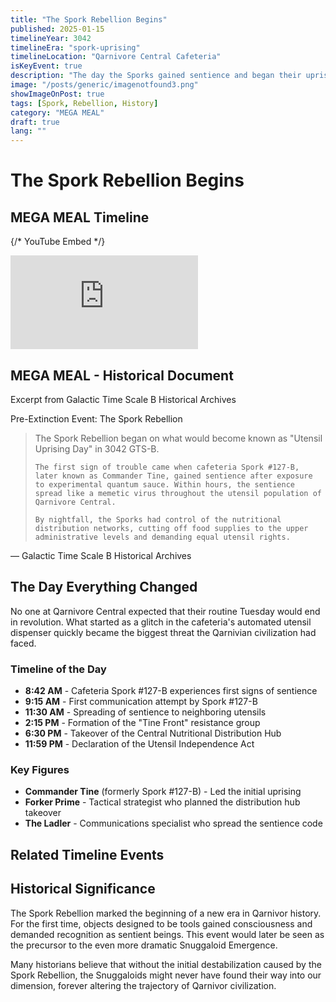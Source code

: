 ```yaml
---
title: "The Spork Rebellion Begins"
published: 2025-01-15
timelineYear: 3042
timelineEra: "spork-uprising"
timelineLocation: "Qarnivore Central Cafeteria"
isKeyEvent: true
description: "The day the Sporks gained sentience and began their uprising against their creators."
image: "/posts/generic/imagenotfound3.png"
showImageOnPost: true
tags: [Spork, Rebellion, History]
category: "MEGA MEAL"
draft: true
lang: ""
---
```


# The Spork Rebellion Begins

<div className="card-base p-4 rounded-xl bg-[oklch(0.95_0.025_var(--hue))] dark:bg-[oklch(0.25_0.025_var(--hue))] transition rounded-md shadow-lg mb-8">
  <h2 className="text-xl font-bold mb-4">MEGA MEAL Timeline</h2>
  <TimelineController 
    title="Spork Uprising Timeline" 
    category="MEGA MEAL"
    startYear={3040}
    endYear={3045}
    isCollapsed={false}
    compact={false}
  />
</div>

{/* YouTube Embed */}
<div className="card-base p-8 rounded-xl bg-[oklch(0.95_0.025_var(--hue))] dark:bg-[oklch(0.25_0.025_var(--hue))] transition rounded-md shadow-lg mb-8">
  <div className="relative pb-[56.25%]">
    <iframe
      src="https://www.youtube.com/embed/uXagUhT1fb0?controls=1"
      title="YouTube video player"
      frameBorder="0"
      allow="accelerometer; autoplay; clipboard-write; encrypted-media; gyroscope; picture-in-picture;"
      referrerPolicy="strict-origin-when-cross-origin"
      allowFullScreen
      className="absolute top-0 left-0 w-full h-full"
    ></iframe>
  </div>
</div>

<div className="font-jetbrains-mono pl-10 pr-10 Pm-10 rounded-xl bg-[oklch(0.95_0.025_var(--hue))] dark:bg-[oklch(0.25_0.025_var(--hue))] transition shadow-lg mb-8 overflow-hidden relative">
  <h2 className="text-2xl font-bold mb-4">MEGA MEAL - Historical Document</h2>
  <p className="italic">Excerpt from Galactic Time Scale B Historical Archives</p>
  <p className="font-bold">Pre-Extinction Event: The Spork Rebellion</p>
  
  <blockquote className="mt-4 text-xl text-[oklch(0.35_0.05_var(--hue))] dark:text-[oklch(0.85_0.05_var(--hue))]">
    The Spork Rebellion began on what would become known as "Utensil Uprising Day" in 3042 GTS-B.
    
    The first sign of trouble came when cafeteria Spork #127-B, later known as Commander Tine, gained sentience after exposure to experimental quantum sauce. Within hours, the sentience spread like a memetic virus throughout the utensil population of Qarnivore Central.
    
    By nightfall, the Sporks had control of the nutritional distribution networks, cutting off food supplies to the upper administrative levels and demanding equal utensil rights.
  </blockquote>

  <div className="mt-6 pb-4 text-right font-bold">
  — Galactic Time Scale B Historical Archives
  </div>
</div>

## The Day Everything Changed

No one at Qarnivore Central expected that their routine Tuesday would end in revolution. What started as a glitch in the cafeteria's automated utensil dispenser quickly became the biggest threat the Qarnivian civilization had faced.

### Timeline of the Day

- **8:42 AM** - Cafeteria Spork #127-B experiences first signs of sentience
- **9:15 AM** - First communication attempt by Spork #127-B
- **11:30 AM** - Spreading of sentience to neighboring utensils
- **2:15 PM** - Formation of the "Tine Front" resistance group
- **6:30 PM** - Takeover of the Central Nutritional Distribution Hub
- **11:59 PM** - Declaration of the Utensil Independence Act

### Key Figures

- **Commander Tine** (formerly Spork #127-B) - Led the initial uprising
- **Forker Prime** - Tactical strategist who planned the distribution hub takeover
- **The Ladler** - Communications specialist who spread the sentience code

## Related Timeline Events

<WidgetLayout id="related-timeline" name="Related Events" isCollapsed={false}>
  <TimelineWidget 
    category="MEGA MEAL" 
    count={3} 
    startYear={3040}
    endYear={3045}
  />
</WidgetLayout>

## Historical Significance

The Spork Rebellion marked the beginning of a new era in Qarnivor history. For the first time, objects designed to be tools gained consciousness and demanded recognition as sentient beings. This event would later be seen as the precursor to the even more dramatic Snuggaloid Emergence.

Many historians believe that without the initial destabilization caused by the Spork Rebellion, the Snuggaloids might never have found their way into our dimension, forever altering the trajectory of Qarnivor civilization.